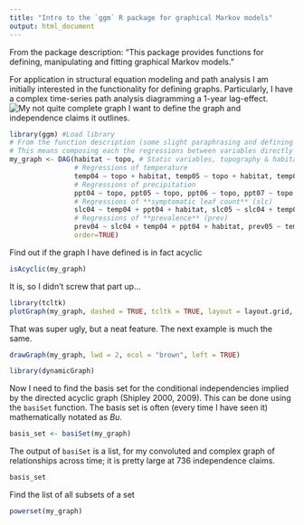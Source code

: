 ```yaml
---
title: "Intro to the `ggm` R package for graphical Markov models"
output: html_document
---
```


From the package description:
"This package provides functions for defining, manipulating and fitting graphical Markov models."

For application in structural equation modeling and path analysis I am initially interested in the functionality for defining graphs. Particularly, I have a complex time-series path analysis diagramming a 1-year lag-effect. 
![My not quite complete graph]("CH2_DAG.svg")
I want to define the graph and independence claims it outlines.
```r
library(ggm) #Load library
# From the function description (some slight paraphrasing and defining of terms): "The `DAG` function defines the adjacency matrix of a directed acyclic graph. An adjacency matrix is a square Boolean [e.g. 0/1] matrix that is equal to the number of nodes of the graph, with a one in a given position (i,j) if there is an arrow from i to j and zero otherwise. The row names of the adjacency matrix are the nodes of the DAG."
# This means composing each the regressions between variables directly connected by arrows in the graph
my_graph <- DAG(habitat ~ topo, # Static variables, topography & habitat
                # Regressions of temperature
                temp04 ~ topo + habitat, temp05 ~ topo + habitat, temp06 ~ topo + habitat, temp07 ~ topo + habitat, temp08 ~ topo + habitat, temp09 ~ topo + habitat, temp10 ~ topo + habitat, temp11 ~ topo + habitat, temp12 ~ topo + habitat, temp14 ~ topo + habitat, 
                # Regressions of precipitation
                ppt04 ~ topo, ppt05 ~ topo, ppt06 ~ topo, ppt07 ~ topo, ppt08 ~ topo, ppt09 ~ topo, ppt10 ~ topo, ppt11 ~ topo, ppt12 ~ topo, ppt14 ~ topo, 
                # Regressions of **symptomatic leaf count** (slc)
                slc04 ~ temp04 + ppt04 + habitat, slc05 ~ slc04 + temp05 + ppt05 + habitat, slc06 ~ slc05 + temp06 + ppt06 + habitat, slc07 ~ slc06 + temp07 + ppt07 + habitat, slc07 ~ slc06 + temp07 + ppt07 + habitat, slc08 ~ slc07 + temp08 + ppt08 + habitat, slc09 ~ slc08 + temp09 + ppt09 + habitat, slc10 ~ slc09 + temp10 + ppt10 + habitat, slc11 ~ slc10 + temp11 + ppt11 + habitat, slc12 ~ slc11 + temp12 + ppt12 + habitat, slc14 ~ slc12 + temp14 + ppt14 + habitat, 
                # Regressions of **prevalence** (prev)
                prev04 ~ slc04 + temp04 + ppt04 + habitat, prev05 ~ temp05 + ppt05 + ppt04 + slc05 + slc04 + habitat, prev06 ~ temp06 + ppt06 + ppt05 + slc06 + slc05 + habitat, prev07 ~ temp07 + ppt07 + ppt06 + slc07 + slc06 + habitat, prev08 ~ temp08 + ppt08 + ppt07 + slc08 + slc07 + habitat, prev09 ~ temp09 + ppt09 + ppt09 + slc09 + slc09 + habitat, prev10 ~ temp10 + ppt10 + ppt09 + slc10 + slc09 + habitat, prev11 ~ temp11 + ppt11 + ppt10 + slc11 + slc11 + habitat, prev12 ~ temp12 + ppt12 + ppt11 + slc12 + slc11 + habitat, prev14 ~ temp14 + ppt14 + ppt12 + slc14 + slc12 + habitat, 
                order=TRUE)
```

Find out if the graph I have defined is in fact acyclic
```r
isAcyclic(my_graph)
```
It is, so I didn't screw that part up...


```r
library(tcltk)
plotGraph(my_graph, dashed = TRUE, tcltk = TRUE, layout = layout.grid, directed = TRUE, noframe = FALSE, nodesize = 50, vld = 1, vc = "gray", vfc = "black", cex = 2)
```
That was super ugly, but a neat feature. The next example is much the same.
```r
drawGraph(my_graph, lwd = 2, ecol = "brown", left = TRUE)
```

```r
library(dynamicGraph)
```


Now I need to find the basis set for the conditional independencies implied by the directed acyclic graph (Shipley 2000, 2009). This can be done using the `basiSet` function. The basis set is often (every time I have seen it) mathematically notated as *Bu*.
```r

basis_set <- basiSet(my_graph)
```

The output of `basiSet` is a list, for my convoluted and complex graph of relationships across time; it is pretty large at 736 independence claims.
```r
basis_set
```

Find the list of all subsets of a set
```r
powerset(my_graph)
```

